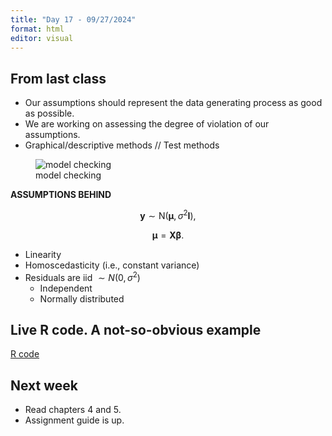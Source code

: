```yaml
---
title: "Day 17 - 09/27/2024"
format: html
editor: visual
---
```


## From last class  

- Our assumptions should represent the data generating process as good as possible.  
- We are working on assessing the degree of violation of our assumptions.  
- Graphical/descriptive methods // Test methods  

![model checking](misc_plots/model_checking.jpg)

::: {.alert .alert-info}
**ASSUMPTIONS BEHIND**

$$\mathbf{y} \sim \text{N}(\boldsymbol{\mu}, \sigma^2\mathbf{I}),$$

$$\boldsymbol{\mu} = \mathbf{X}\boldsymbol{\beta}.$$
  
- Linearity\
-   Homoscedasticity (i.e., constant variance)\
-   Residuals are iid $\sim N(0, \sigma^2)$  
    - Independent\  
    - Normally distributed  
:::

## Live R code. A not-so-obvious example  

[R code](https://github.com/jlacasa/stat705_fall2024/blob/main/classes/in_class_code/day17_inclass.Rmd)


## Next week  

- Read chapters 4 and 5.   
- Assignment guide is up.  

